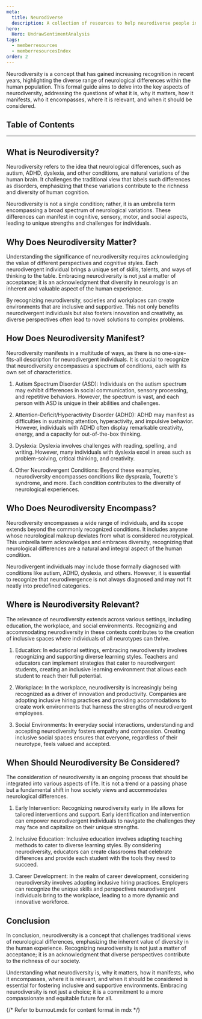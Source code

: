 ```yaml
---
meta:
  title: Neurodiverse
  description: A collection of resources to help neurodiverse people in tech overcome the challenges.
hero:
  Hero: UndrawSentimentAnalysis
tags:
  - memberresources
  - memberresourcesIndex
order: 2
---
```



<TextContainer background="light" showBackToTopLink={false}>

<LeadText>

Neurodiversity is a concept that has gained increasing recognition in recent years, highlighting the diverse range of neurological differences within the human population. This formal guide aims to delve into the key aspects of neurodiversity, addressing the questions of what it is, why it matters, how it manifests, who it encompasses, where it is relevant, and when it should be considered.

</LeadText>

</TextContainer>

## Table of Contents

<TextContainer>

---

## What is Neurodiversity?

Neurodiversity refers to the idea that neurological differences, such as autism, ADHD, dyslexia, and other conditions, are natural variations of the human brain. It challenges the traditional view that labels such differences as disorders, emphasizing that these variations contribute to the richness and diversity of human cognition.

Neurodiversity is not a single condition; rather, it is an umbrella term encompassing a broad spectrum of neurological variations. These differences can manifest in cognitive, sensory, motor, and social aspects, leading to unique strengths and challenges for individuals.

</TextContainer>

<TextContainer>

## Why Does Neurodiversity Matter?

Understanding the significance of neurodiversity requires acknowledging the value of different perspectives and cognitive styles. Each neurodivergent individual brings a unique set of skills, talents, and ways of thinking to the table. Embracing neurodiversity is not just a matter of acceptance; it is an acknowledgment that diversity in neurology is an inherent and valuable aspect of the human experience.

By recognizing neurodiversity, societies and workplaces can create environments that are inclusive and supportive. This not only benefits neurodivergent individuals but also fosters innovation and creativity, as diverse perspectives often lead to novel solutions to complex problems.

</TextContainer>

<TextContainer>

## How Does Neurodiversity Manifest?

Neurodiversity manifests in a multitude of ways, as there is no one-size-fits-all description for neurodivergent individuals. It is crucial to recognize that neurodiversity encompasses a spectrum of conditions, each with its own set of characteristics.

1. Autism Spectrum Disorder (ASD): Individuals on the autism spectrum may exhibit differences in social communication, sensory processing, and repetitive behaviors. However, the spectrum is vast, and each person with ASD is unique in their abilities and challenges.

2. Attention-Deficit/Hyperactivity Disorder (ADHD): ADHD may manifest as difficulties in sustaining attention, hyperactivity, and impulsive behavior. However, individuals with ADHD often display remarkable creativity, energy, and a capacity for out-of-the-box thinking.

3. Dyslexia: Dyslexia involves challenges with reading, spelling, and writing. However, many individuals with dyslexia excel in areas such as problem-solving, critical thinking, and creativity.

4. Other Neurodivergent Conditions: Beyond these examples, neurodiversity encompasses conditions like dyspraxia, Tourette's syndrome, and more. Each condition contributes to the diversity of neurological experiences.

</TextContainer>

<TextContainer>

## Who Does Neurodiversity Encompass?

Neurodiversity encompasses a wide range of individuals, and its scope extends beyond the commonly recognized conditions. It includes anyone whose neurological makeup deviates from what is considered neurotypical. This umbrella term acknowledges and embraces diversity, recognizing that neurological differences are a natural and integral aspect of the human condition.

Neurodivergent individuals may include those formally diagnosed with conditions like autism, ADHD, dyslexia, and others. However, it is essential to recognize that neurodivergence is not always diagnosed and may not fit neatly into predefined categories.

</TextContainer>

<TextContainer>

## Where is Neurodiversity Relevant?

The relevance of neurodiversity extends across various settings, including education, the workplace, and social environments. Recognizing and accommodating neurodiversity in these contexts contributes to the creation of inclusive spaces where individuals of all neurotypes can thrive.

1. Education: In educational settings, embracing neurodiversity involves recognizing and supporting diverse learning styles. Teachers and educators can implement strategies that cater to neurodivergent students, creating an inclusive learning environment that allows each student to reach their full potential.

2. Workplace: In the workplace, neurodiversity is increasingly being recognized as a driver of innovation and productivity. Companies are adopting inclusive hiring practices and providing accommodations to create work environments that harness the strengths of neurodivergent employees.

3. Social Environments: In everyday social interactions, understanding and accepting neurodiversity fosters empathy and compassion. Creating inclusive social spaces ensures that everyone, regardless of their neurotype, feels valued and accepted.

</TextContainer>

<TextContainer>

## When Should Neurodiversity Be Considered?

The consideration of neurodiversity is an ongoing process that should be integrated into various aspects of life. It is not a trend or a passing phase but a fundamental shift in how society views and accommodates neurological differences.

1. Early Intervention: Recognizing neurodiversity early in life allows for tailored interventions and support. Early identification and intervention can empower neurodivergent individuals to navigate the challenges they may face and capitalize on their unique strengths.

2. Inclusive Education: Inclusive education involves adapting teaching methods to cater to diverse learning styles. By considering neurodiversity, educators can create classrooms that celebrate differences and provide each student with the tools they need to succeed.

3. Career Development: In the realm of career development, considering neurodiversity involves adopting inclusive hiring practices. Employers can recognize the unique skills and perspectives neurodivergent individuals bring to the workplace, leading to a more dynamic and innovative workforce.

</TextContainer>

<TextContainer>

## Conclusion

In conclusion, neurodiversity is a concept that challenges traditional views of neurological differences, emphasizing the inherent value of diversity in the human experience. Recognizing neurodiversity is not just a matter of acceptance; it is an acknowledgment that diverse perspectives contribute to the richness of our society.

Understanding what neurodiversity is, why it matters, how it manifests, who it encompasses, where it is relevant, and when it should be considered is essential for fostering inclusive and supportive environments. Embracing neurodiversity is not just a choice; it is a commitment to a more compassionate and equitable future for all.

</TextContainer>

{/* Refer to burnout.mdx for content format in mdx */}
